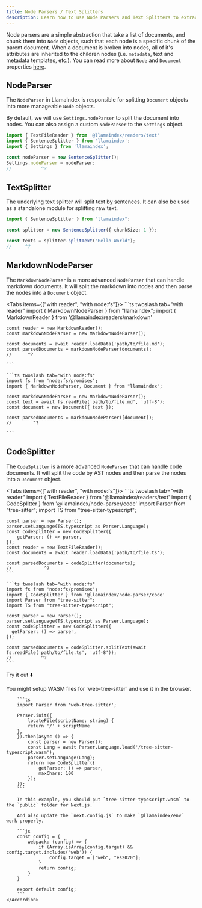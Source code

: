 ```yaml
---
title: Node Parsers / Text Splitters
description: Learn how to use Node Parsers and Text Splitters to extract data from documents.
---
```


Node parsers are a simple abstraction that take a list of documents, and chunk them into `Node` objects, such that each node is a specific chunk of the parent document. When a document is broken into nodes, all of it's attributes are inherited to the children nodes (i.e. `metadata`, text and metadata templates, etc.). You can read more about `Node` and `Document` properties [here](./).

## NodeParser

The `NodeParser` in LlamaIndex is responsible for splitting `Document` objects into more manageable `Node` objects.

By default, we will use `Settings.nodeParser` to split the document into nodes. You can also assign a custom `NodeParser` to the `Settings` object.

```ts twoslash
import { TextFileReader } from '@llamaindex/readers/text'
import { SentenceSplitter } from 'llamaindex';
import { Settings } from 'llamaindex';

const nodeParser = new SentenceSplitter();
Settings.nodeParser = nodeParser;
//		     ^?
```

## TextSplitter

The underlying text splitter will split text by sentences. It can also be used as a standalone module for splitting raw text.

```ts twoslash
import { SentenceSplitter } from "llamaindex";

const splitter = new SentenceSplitter({ chunkSize: 1 });

const texts = splitter.splitText("Hello World");
//     ^?
```

## MarkdownNodeParser

The `MarkdownNodeParser` is a more advanced `NodeParser` that can handle markdown documents. It will split the markdown into nodes and then parse the nodes into a `Document` object.

<Tabs items={["with reader", "with node:fs"]}>
	```ts twoslash tab="with reader"
	import { MarkdownNodeParser } from "llamaindex";
	import { MarkdownReader } from '@llamaindex/readers/markdown'

	const reader = new MarkdownReader();
	const markdownNodeParser = new MarkdownNodeParser();

	const documents = await reader.loadData('path/to/file.md');
	const parsedDocuments = markdownNodeParser(documents);
	//      ^?

	```

	```ts twoslash tab="with node:fs"
	import fs from 'node:fs/promises';
	import { MarkdownNodeParser, Document } from "llamaindex";

	const markdownNodeParser = new MarkdownNodeParser();
	const text = await fs.readFile('path/to/file.md', 'utf-8');
	const document = new Document({ text });

	const parsedDocuments = markdownNodeParser([document]);
	//		  ^?

	```
</Tabs>

## CodeSplitter

The `CodeSplitter` is a more advanced `NodeParser` that can handle code documents.
It will split the code by AST nodes and then parse the nodes into a `Document` object.

<Tabs items={["with reader", "with node:fs"]}>
	```ts twoslash tab="with reader"
	import { TextFileReader } from '@llamaindex/readers/text'
	import { CodeSplitter } from '@llamaindex/node-parser/code'
	import Parser from "tree-sitter";
	import TS from "tree-sitter-typescript";

	const parser = new Parser();
	parser.setLanguage(TS.typescript as Parser.Language);
	const codeSplitter = new CodeSplitter({
		getParser: () => parser,
	});
	const reader = new TextFileReader();
	const documents = await reader.loadData('path/to/file.ts');

	const parsedDocuments = codeSplitter(documents);
	//			  ^?
	```

	```ts twoslash tab="with node:fs"
	import fs from 'node:fs/promises';
	import { CodeSplitter } from '@llamaindex/node-parser/code'
	import Parser from "tree-sitter";
	import TS from "tree-sitter-typescript";

	const parser = new Parser();
	parser.setLanguage(TS.typescript as Parser.Language);
	const codeSplitter = new CodeSplitter({
	  getParser: () => parser,
	});

	const parsedDocuments = codeSplitter.splitText(await fs.readFile('path/to/file.ts', 'utf-8'));
	//			 ^?
	```
</Tabs>

Try it out ⬇️

<CodeNodeParserDemo/>


<Accordions>
	<Accordion title="Use it in browser">
		You might setup WASM files for `web-tree-sitter` and use it in the browser.

		```ts
		import Parser from 'web-tree-sitter';

		Parser.init({
			locateFile(scriptName: string) {
			return '/' + scriptName
		},
		}).then(async () => {
			const parser = new Parser();
			const Lang = await Parser.Language.load('/tree-sitter-typescript.wasm');
			parser.setLanguage(Lang);
			return new CodeSplitter({
				getParser: () => parser,
				maxChars: 100
			});
		});
		```

		In this example, you should put `tree-sitter-typescript.wasm` to the `public` folder for Next.js.

		And also update the `next.config.js` to make `@llamaindex/env` work properly.

		```js
		const config = {
			webpack: (config) => {
				if (Array.isArray(config.target) && config.target.includes('web')) {
					config.target = ["web", "es2020"];
				}
				return config;
			}
		}

		export default config;
		```
	</Accordion>
</Accordions>

